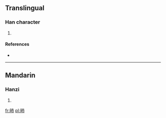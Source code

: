 ==Translingual==

===Han character===
{{Han char|rn=72|rad=日|as=04|sn=8|four=|canj=日十月 (AJB)}}

# {{defn|Han|sort=日04}}

====References====
* {{Han ref|kx=0490.320|dkj=13782|dj=0851.310|hdz=21489.010|uh=6601|ud=26113}}

----

==Mandarin==

===Hanzi===
{{cmn-hanzi|pin=[[bèi]] ([[bei4]])|wg=pei<sup>4</sup>}}

# {{defn|lang=cmn|sort=日04}}

[[fr:昁]]
[[pl:昁]]